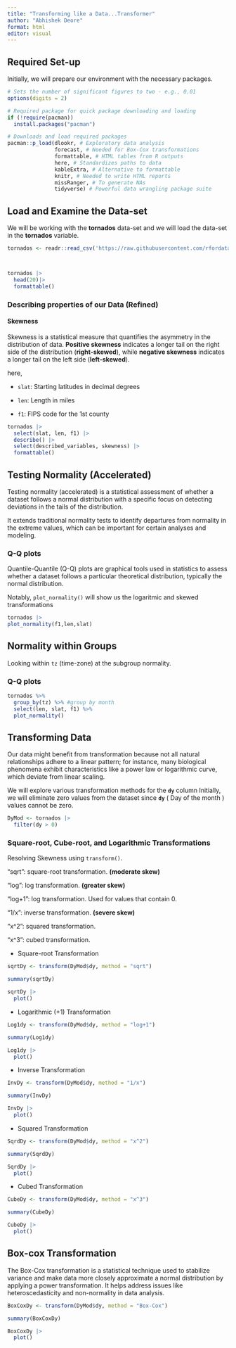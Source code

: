 ```yaml
---
title: "Transforming like a Data...Transformer"
author: "Abhishek Deore"
format: html
editor: visual
---
```


## Required Set-up

Initially, we will prepare our environment with the necessary packages.

```r
# Sets the number of significant figures to two - e.g., 0.01
options(digits = 2)

# Required package for quick package downloading and loading 
if (!require(pacman))  
  install.packages("pacman")

# Downloads and load required packages
pacman::p_load(dlookr, # Exploratory data analysis
               forecast, # Needed for Box-Cox transformations
               formattable, # HTML tables from R outputs
               here, # Standardizes paths to data
               kableExtra, # Alternative to formattable
               knitr, # Needed to write HTML reports
               missRanger, # To generate NAs
               tidyverse) # Powerful data wrangling package suite
```

## Load and Examine the Data-set

We will be working with the **tornados** data-set and we will load the data-set in the **tornados** variable.

```r
tornados <- readr::read_csv('https://raw.githubusercontent.com/rfordatascience/tidytuesday/master/data/2023/2023-05-16/tornados.csv')



tornados |>
  head(20)|>
  formattable()
```

### Describing properties of our Data (Refined)

#### Skewness

Skewness is a statistical measure that quantifies the asymmetry in the distribution of data. **Positive skewness** indicates a longer tail on the right side of the distribution (**right-skewed**), while **negative skewness** indicates a longer tail on the left side (**left-skewed**).

here,

-   `slat`: Starting latitudes in decimal degrees

-   `len`: Length in miles

-   `f1`: FIPS code for the 1st county

```r
tornados |>
  select(slat, len, f1) |>
  describe() |>
  select(described_variables, skewness) |>
  formattable()
```

## **Testing Normality (Accelerated)**

Testing normality (accelerated) is a statistical assessment of whether a dataset follows a normal distribution with a specific focus on detecting deviations in the tails of the distribution.

It extends traditional normality tests to identify departures from normality in the extreme values, which can be important for certain analyses and modeling.

### Q-Q plots

Quantile-Quantile (Q-Q) plots are graphical tools used in statistics to assess whether a dataset follows a particular theoretical distribution, typically the normal distribution.

Notably, `plot_normality()` will show us the logaritmic and skewed transformations

```r
tornados |>
plot_normality(f1,len,slat)
```

## Normality within Groups

Looking within `tz` (time-zone) at the subgroup normality.

### Q-Q plots

```r
tornados %>%
  group_by(tz) %>% #group by month
  select(len, slat, f1) %>%
  plot_normality()
```

## Transforming Data

Our data might benefit from transformation because not all natural relationships adhere to a linear pattern; for instance, many biological phenomena exhibit characteristics like a power law or logarithmic curve, which deviate from linear scaling.

We will explore various transformation methods for the **`dy`** column Initially, we will eliminate zero values from the dataset since **`dy`** ( Day of the month ) values cannot be zero.

```r
DyMod <- tornados |>
  filter(dy > 0)
```

### **Square-root, Cube-root, and Logarithmic Transformations**

Resolving Skewness using `transform()`.

"sqrt": square-root transformation. **(moderate skew)**

"log": log transformation. **(greater skew)**

"log+1": log transformation. Used for values that contain 0.

"1/x": inverse transformation. **(severe skew)**

"x\^2": squared transformation.

"x\^3": cubed transformation.

-   Square-root Transformation

```r
sqrtDy <- transform(DyMod$dy, method = "sqrt") 

summary(sqrtDy)
```

```r
sqrtDy |>
  plot()
```

-   Logarithmic (+1) Transformation

```r
Log1dy <- transform(DyMod$dy, method = "log+1") 

summary(Log1dy)
```

```r
Log1dy |>
  plot()
```

-   Inverse Transformation

```r
InvDy <- transform(DyMod$dy, method = "1/x") 

summary(InvDy)
```

```r
InvDy |>
  plot()
```

-   Squared Transformation

```r
SqrdDy <- transform(DyMod$dy, method = "x^2") 

summary(SqrdDy)
```

```r
SqrdDy |>
  plot()
```

-   Cubed Transformation

```r
CubeDy <- transform(DyMod$dy, method = "x^3") 

summary(CubeDy)
```

```r
CubeDy |>
  plot()
```

## Box-cox Transformation

The Box-Cox transformation is a statistical technique used to stabilize variance and make data more closely approximate a normal distribution by applying a power transformation. It helps address issues like heteroscedasticity and non-normality in data analysis.

```r
BoxCoxDy <- transform(DyMod$dy, method = "Box-Cox") 

summary(BoxCoxDy)
```

```r
BoxCoxDy |>
  plot()
```
